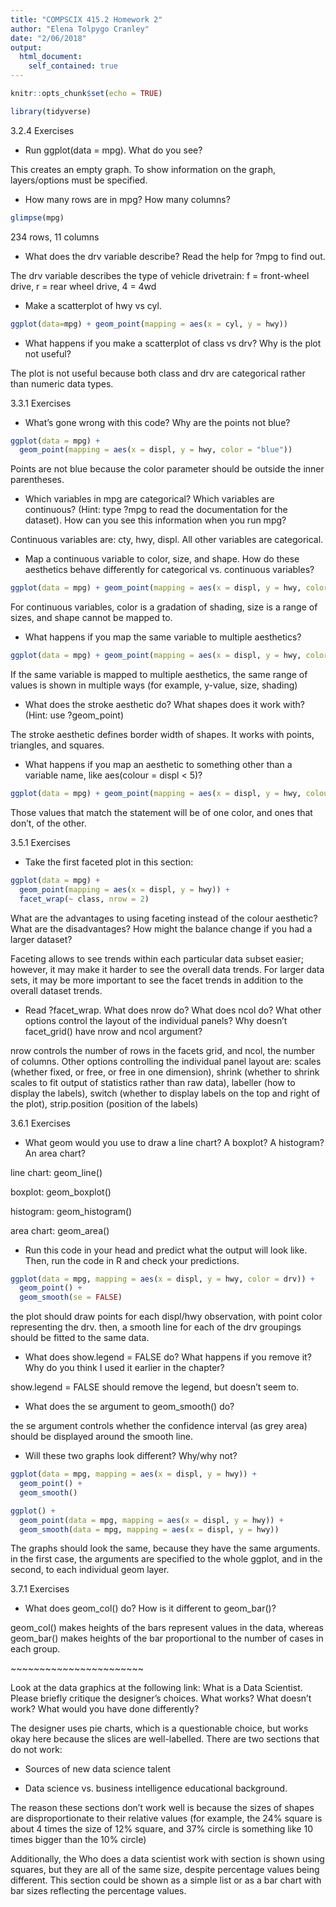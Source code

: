 ```yaml
---
title: "COMPSCIX 415.2 Homework 2"
author: "Elena Tolpygo Cranley"
date: "2/06/2018"
output:
  html_document:
    self_contained: true
---
```


```r
knitr::opts_chunk$set(echo = TRUE)
```

```r
library(tidyverse)
```

3.2.4 Exercises

- Run ggplot(data = mpg). What do you see?

This creates an empty graph. To show information on the graph, layers/options must be specified.

- How many rows are in mpg? How many columns?
```r
glimpse(mpg)
```
234 rows, 11 columns

- What does the drv variable describe? Read the help for ?mpg to find out.

The drv variable describes the type of vehicle drivetrain: f = front-wheel drive, r = rear wheel drive, 4 = 4wd

- Make a scatterplot of hwy vs cyl.
```r
ggplot(data=mpg) + geom_point(mapping = aes(x = cyl, y = hwy))
```


- What happens if you make a scatterplot of class vs drv? Why is the plot not useful?

The plot is not useful because both class and drv are categorical rather than numeric data types.


3.3.1 Exercises

- What’s gone wrong with this code? Why are the points not blue?
```r
ggplot(data = mpg) + 
  geom_point(mapping = aes(x = displ, y = hwy, color = "blue"))
```

Points are not blue because the color parameter should be outside the inner parentheses.


- Which variables in mpg are categorical? Which variables are continuous? (Hint: type ?mpg to read the documentation for the dataset). How can you see this information when you run mpg?

Continuous variables are: cty, hwy, displ. All other variables are categorical. 


- Map a continuous variable to color, size, and shape. How do these aesthetics behave differently for categorical vs. continuous variables?
```r
ggplot(data = mpg) + geom_point(mapping = aes(x = displ, y = hwy, color=displ))
```

For continuous variables, color is a gradation of shading, size is a range of sizes, and shape cannot be mapped to.

- What happens if you map the same variable to multiple aesthetics?
```r
ggplot(data = mpg) + geom_point(mapping = aes(x = displ, y = hwy, color=hwy, size=hwy))
```

If the same variable is mapped to multiple aesthetics, the same range of values is shown in multiple ways (for example, y-value, size, shading)


- What does the stroke aesthetic do? What shapes does it work with? (Hint: use ?geom_point)

The stroke aesthetic defines border width of shapes. It works with points, triangles, and squares.


- What happens if you map an aesthetic to something other than a variable name, like aes(colour = displ < 5)?

```r
ggplot(data = mpg) + geom_point(mapping = aes(x = displ, y = hwy, colour = displ < 5))
```

Those values that match the statement will be of one color, and ones that don't, of the other.


3.5.1 Exercises

- Take the first faceted plot in this section:
```r
ggplot(data = mpg) + 
  geom_point(mapping = aes(x = displ, y = hwy)) + 
  facet_wrap(~ class, nrow = 2)
```

What are the advantages to using faceting instead of the colour aesthetic? What are the disadvantages? How might the balance change if you had a larger dataset?

Faceting allows to see trends within each particular data subset easier; however, it may make it harder to see the overall data trends. For larger data sets, it may be more important to see the facet trends in addition to the overall dataset trends.


- Read ?facet_wrap. What does nrow do? What does ncol do? What other options control the layout of the individual panels? Why doesn’t facet_grid() have nrow and ncol argument?

nrow controls the number of rows in the facets grid, and ncol, the number of columns. Other options controlling the individual panel layout are: scales (whether fixed, or free, or free in one dimension), shrink (whether to shrink scales to fit output of statistics rather than raw data), labeller (how to display the labels), switch (whether to display labels on the top and right of the plot), strip.position (position of the labels)


3.6.1 Exercises

- What geom would you use to draw a line chart? A boxplot? A histogram? An area chart?

line chart: geom_line()

boxplot: geom_boxplot()

histogram: geom_histogram()

area chart: geom_area()


- Run this code in your head and predict what the output will look like. Then, run the code in R and check your predictions.
```r
ggplot(data = mpg, mapping = aes(x = displ, y = hwy, color = drv)) + 
  geom_point() + 
  geom_smooth(se = FALSE)
```

the plot should draw points for each displ/hwy observation, with point color representing the drv. then, a smooth line for each of the drv groupings should be fitted to the same data.


- What does show.legend = FALSE do? What happens if you remove it?
Why do you think I used it earlier in the chapter?

show.legend = FALSE should remove the legend, but doesn't seem to.


- What does the se argument to geom_smooth() do?

the se argument controls whether the confidence interval (as grey area) should be displayed around the smooth line.


- Will these two graphs look different? Why/why not?
```r
ggplot(data = mpg, mapping = aes(x = displ, y = hwy)) + 
  geom_point() + 
  geom_smooth()
```

```r
ggplot() + 
  geom_point(data = mpg, mapping = aes(x = displ, y = hwy)) + 
  geom_smooth(data = mpg, mapping = aes(x = displ, y = hwy))
```

The graphs should look the same, because they have the same arguments. in the first case, the arguments are specified to the whole ggplot, and in the second, to each individual geom layer.


3.7.1 Exercises


- What does geom_col() do? How is it different to geom_bar()?

geom_col() makes heights of the bars represent values in the data, whereas geom_bar() makes heights of the bar proportional to the number of cases in each group.

~~~~~~~~~~~~~~~~~~~~~~~

Look at the data graphics at the following link: What is a Data Scientist. Please briefly critique the
designer’s choices. What works? What doesn’t work? What would you have done differently?

The designer uses pie charts, which is a questionable choice, but works okay here because the slices are well-labelled. 
There are two sections that do not work:

- Sources of new data science talent

- Data science vs. business intelligence educational background.

The reason these sections don't work well is because the sizes of shapes are disproportionate to their relative values (for example, the 24% square is about 4 times the size of 12% square, and 37% circle is something like 10 times bigger than the 10% circle)

Additionally, the Who does a data scientist work with section is shown using squares, but they are all of the same size, despite percentage values being different. This section could be shown as a simple list or as a bar chart with bar sizes reflecting the percentage values.